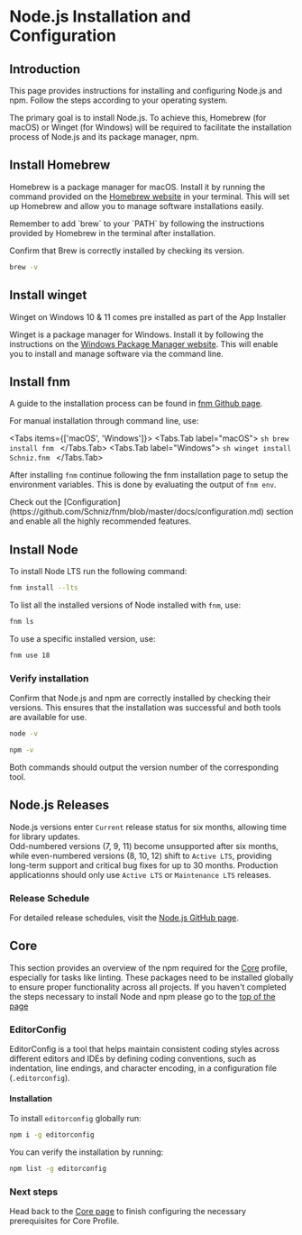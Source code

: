 
# Node.js Installation and Configuration

## Introduction

This page provides instructions for installing and configuring Node.js and npm. Follow the steps according to your operating system.

The primary goal is to install Node.js. To achieve this, Homebrew (for macOS) or Winget (for Windows) will be required to facilitate the installation process of Node.js and its package manager, npm.

## Install Homebrew

Homebrew is a package manager for macOS. Install it by running the command provided on the [Homebrew website](https://brew.sh) in your terminal. This will set up Homebrew and allow you to manage software installations easily.

<Callout type="info">
Remember to add `brew` to your `PATH` by following the instructions provided by Homebrew in the terminal after installation.
</Callout>

Confirm that Brew is correctly installed by checking its version.

```sh
brew -v
```

## Install winget

<Callout>
Winget on Windows 10 & 11 comes pre installed as part of the App Installer
</Callout>

Winget is a package manager for Windows. Install it by following the instructions on the [Windows Package Manager website](https://docs.microsoft.com/en-us/windows/package-manager/). This will enable you to install and manage software via the command line.

## Install fnm

A guide to the installation process can be found in [fnm Github page](https://github.com/Schniz/fnm?tab=readme-ov-file#installation).

For manual installation through command line, use:

<Tabs items={['macOS', 'Windows']}>
    <Tabs.Tab label="macOS">
        ```sh
        brew install fnm
        ```
    </Tabs.Tab>
    <Tabs.Tab label="Windows">
        ```sh
        winget install Schniz.fnm
        ```
    </Tabs.Tab>
</Tabs>

After installing `fnm` continue following the fnm installation page to setup the environment variables.
This is done by evaluating the output of `fnm env`.

<Callout type="info">
Check out the [Configuration](https://github.com/Schniz/fnm/blob/master/docs/configuration.md) section and enable all the highly recommended features.
</Callout>

## Install Node

To install Node LTS run the following command:

```sh
fnm install --lts
```

To list all the installed versions of Node installed with `fnm`, use:

```sh
fnm ls
```

To use a specific installed version, use:

```sh
fnm use 18
```

### Verify installation

Confirm that Node.js and npm are correctly installed by checking their versions. This ensures that the installation was successful and both tools are available for use.

```sh
node -v
```

```sh
npm -v
```

Both commands should output the version number of the corresponding tool.

## Node.js Releases

Node.js versions enter `Current` release status for six months, allowing time for library updates.\
Odd-numbered versions (7, 9, 11) become unsupported after six months, while even-numbered versions (8, 10, 12) shift to `Active LTS`, providing long-term support and critical bug fixes for up to 30 months.
Production applicationns should only use `Active LTS` or `Maintenance LTS` releases.

### Release Schedule

For detailed release schedules, visit the [Node.js GitHub page](https://github.com/nodejs/Release).


## Core

This section provides an overview of the npm required for the [Core](/setup/core-profile) profile, especially for tasks like linting. These packages need to be installed globally to ensure proper functionality across all projects. If you haven't completed the steps necessary to install Node and npm please go to the [top of the page](#introduction)

### EditorConfig

EditorConfig is a tool that helps maintain consistent coding styles across different editors and IDEs by defining coding conventions, such as indentation, line endings, and character encoding, in a configuration file (`.editorconfig`).

#### Installation

To install `editorconfig` globally run:

```sh
npm i -g editorconfig
```

You can verify the installation by running:

```sh
npm list -g editorconfig
```

### Next steps

Head back to the [Core page](/setup/core-profile/#prerequisites) to finish configuring the necessary prerequisites for Core Profile.
